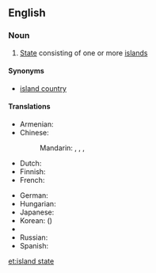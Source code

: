 ==English==
{{wikipedia}}

===Noun===
{{en-noun|head=[[island]] [[state]]}}

# [[State]] consisting of one or more [[island]]s

====Synonyms====
* [[island country]]

====Translations====
{{trans-top|state consisting of one or more islands}}
* Armenian: {{t-|hy|կղզի-պետություն|tr=kłzi-petutʿyun|sc=Armn}}
* Chinese:
*: Mandarin: {{t|cmn|島嶼國家|sc=Hani}}, {{t|cmn|岛屿国家|tr=dǎoyǔ guójiā|sc=Hani}}, {{t|cmn|島國|sc=Hani}}, {{t|cmn|岛国|tr=dǎoguó|sc=Hani}}
* Dutch: {{t-|nl|eilandstaat|m}}
* Finnish: {{t+|fi|saarivaltio}}
* French: {{t|fr|état insulaire|m}}
{{trans-mid}}
* German: {{t|de|Inselstaat|m}}
* Hungarian: {{t-|hu|szigetország}}
* Japanese: {{t|ja|島国|tr=しまぐに, shimaguni|sc=Jpan}}
* Korean: {{t|ko|도국|tr=doguk|sc=Kore}} ({{t|ko|島國|sc=Kore}})
* {{trreq|Portuguese}}
* Russian: {{t|ru|островное государство|n|tr=ostrovnóje gosudárstvo|sc=Cyrl}}
* Spanish: {{t|es|estado insular|m}}
{{trans-bottom}}

[[et:island state]]